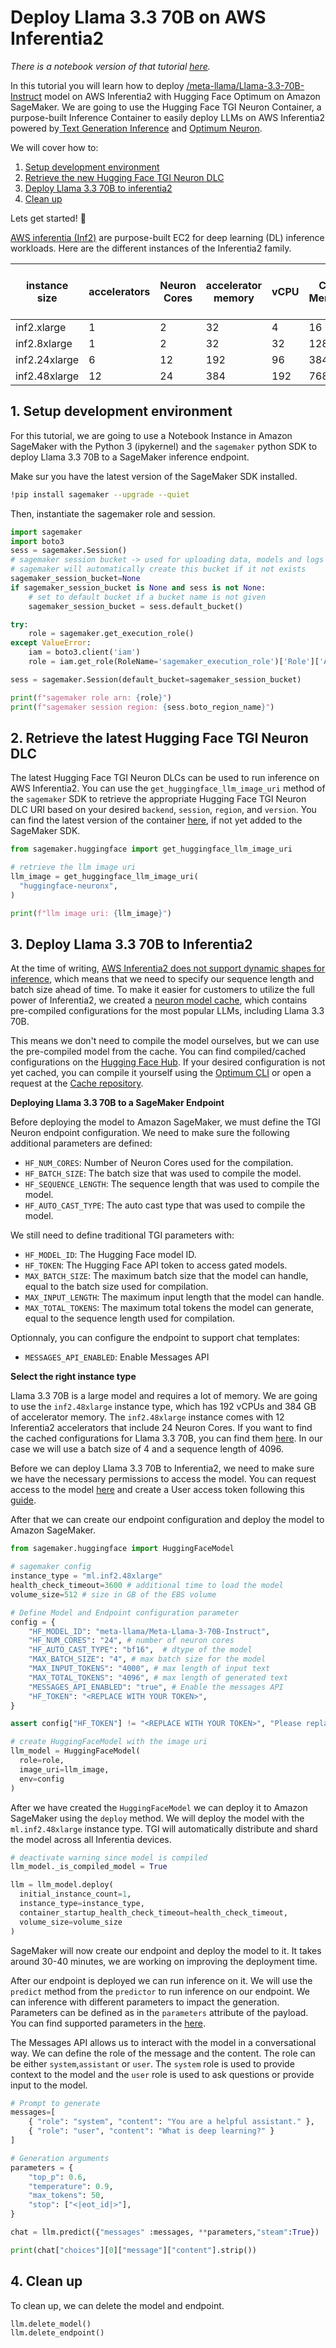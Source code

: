 <!---
Copyright 2023 The HuggingFace Team. All rights reserved.

Licensed under the Apache License, Version 2.0 (the "License");
you may not use this file except in compliance with the License.
You may obtain a copy of the License at

    http://www.apache.org/licenses/LICENSE-2.0

Unless required by applicable law or agreed to in writing, software
distributed under the License is distributed on an "AS IS" BASIS,
WITHOUT WARRANTIES OR CONDITIONS OF ANY KIND, either express or implied.
See the License for the specific language governing permissions and
limitations under the License.
-->
# Deploy Llama 3.3 70B on AWS Inferentia2

_There is a notebook version of that tutorial [here](https://github.com/huggingface/optimum-neuron/blob/main/notebooks/sagemaker/deploy-llama-3-3-70b.ipynb)._

In this tutorial you will learn how to deploy [/meta-llama/Llama-3.3-70B-Instruct](https://huggingface.co/meta-llama/Llama-3.3-70B-Instruct) model on AWS Inferentia2 with Hugging Face Optimum on Amazon SageMaker. We are going to use the Hugging Face TGI Neuron Container, a purpose-built Inference Container to easily deploy LLMs on AWS Inferentia2 powered by[ Text Generation Inference](https://huggingface.co/docs/text-generation-inference/index) and [Optimum Neuron](https://huggingface.co/docs/optimum-neuron/index).

We will cover how to:
1. [Setup development environment](#1-setup-development-environment)
2. [Retrieve the new Hugging Face TGI Neuron DLC](#2-retrieve-the-new-hugging-face-tgi-neuron-dlc)
3. [Deploy Llama 3.3 70B to inferentia2](#3-deploy-llama-33-70b-to-inferentia2)
4. [Clean up](#5-clean-up)

Lets get started! 🚀

[AWS inferentia (Inf2)](https://aws.amazon.com/de/ec2/instance-types/inf2/) are purpose-built EC2 for deep learning (DL) inference workloads. Here are the different instances of the Inferentia2 family.

| instance size | accelerators | Neuron Cores | accelerator memory | vCPU | CPU Memory | on-demand price ($/h) |
| ------------- | ------------ | ------------ | ------------------ | ---- | ---------- | --------------------- |
| inf2.xlarge   | 1            | 2            | 32                 | 4    | 16         | 0.76                  |
| inf2.8xlarge  | 1            | 2            | 32                 | 32   | 128        | 1.97                  |
| inf2.24xlarge | 6            | 12           | 192                | 96   | 384        | 6.49                  |
| inf2.48xlarge | 12           | 24           | 384                | 192  | 768        | 12.98                 |

## 1. Setup development environment

For this tutorial, we are going to use a Notebook Instance in Amazon SageMaker with the Python 3 (ipykernel) and the `sagemaker` python SDK to deploy Llama 3.3 70B to a SageMaker inference endpoint.

Make sur you have the latest version of the SageMaker SDK installed.

```bash
!pip install sagemaker --upgrade --quiet
```

Then, instantiate the sagemaker role and session.

```python
import sagemaker
import boto3
sess = sagemaker.Session()
# sagemaker session bucket -> used for uploading data, models and logs
# sagemaker will automatically create this bucket if it not exists
sagemaker_session_bucket=None
if sagemaker_session_bucket is None and sess is not None:
    # set to default bucket if a bucket name is not given
    sagemaker_session_bucket = sess.default_bucket()

try:
    role = sagemaker.get_execution_role()
except ValueError:
    iam = boto3.client('iam')
    role = iam.get_role(RoleName='sagemaker_execution_role')['Role']['Arn']

sess = sagemaker.Session(default_bucket=sagemaker_session_bucket)

print(f"sagemaker role arn: {role}")
print(f"sagemaker session region: {sess.boto_region_name}")
```

## 2. Retrieve the latest Hugging Face TGI Neuron DLC

The latest Hugging Face TGI Neuron DLCs can be used to run inference on AWS Inferentia2. You can use the `get_huggingface_llm_image_uri` method of the `sagemaker` SDK to retrieve the appropriate Hugging Face TGI Neuron DLC URI based on your desired `backend`, `session`, `region`, and `version`. You can find the latest version of the container [here](https://huggingface.co/docs/optimum-neuron/containers), if not yet added to the SageMaker SDK.

```python
from sagemaker.huggingface import get_huggingface_llm_image_uri

# retrieve the llm image uri
llm_image = get_huggingface_llm_image_uri(
  "huggingface-neuronx",
)

print(f"llm image uri: {llm_image}")
```

## 3. Deploy Llama 3.3 70B to Inferentia2

At the time of writing, [AWS Inferentia2 does not support dynamic shapes for inference](https://awsdocs-neuron.readthedocs-hosted.com/en/v2.6.0/general/arch/neuron-features/dynamic-shapes.html#neuron-dynamic-shapes), which means that we need to specify our sequence length and batch size ahead of time.
To make it easier for customers to utilize the full power of Inferentia2, we created a [neuron model cache](https://huggingface.co/docs/optimum-neuron/guides/cache_system), which contains pre-compiled configurations for the most popular LLMs, including Llama 3.3 70B. 

This means we don't need to compile the model ourselves, but we can use the pre-compiled model from the cache. You can find compiled/cached configurations on the [Hugging Face Hub](https://huggingface.co/aws-neuron/optimum-neuron-cache/tree/main/inference-cache-config). If your desired configuration is not yet cached, you can compile it yourself using the [Optimum CLI](https://huggingface.co/docs/optimum-neuron/guides/export_model) or open a request at the [Cache repository](https://huggingface.co/aws-neuron/optimum-neuron-cache/discussions).

**Deploying Llama 3.3 70B to a SageMaker Endpoint**   

Before deploying the model to Amazon SageMaker, we must define the TGI Neuron endpoint configuration. We need to make sure the following additional parameters are defined: 

- `HF_NUM_CORES`: Number of Neuron Cores used for the compilation.
- `HF_BATCH_SIZE`: The batch size that was used to compile the model.
- `HF_SEQUENCE_LENGTH`: The sequence length that was used to compile the model.
- `HF_AUTO_CAST_TYPE`: The auto cast type that was used to compile the model.

We still need to define traditional TGI parameters with:

- `HF_MODEL_ID`: The Hugging Face model ID.
- `HF_TOKEN`: The Hugging Face API token to access gated models.
- `MAX_BATCH_SIZE`: The maximum batch size that the model can handle, equal to the batch size used for compilation.
- `MAX_INPUT_LENGTH`: The maximum input length that the model can handle. 
- `MAX_TOTAL_TOKENS`: The maximum total tokens the model can generate, equal to the sequence length used for compilation.

Optionnaly, you can configure the endpoint to support chat templates:
- `MESSAGES_API_ENABLED`: Enable Messages API 

**Select the right instance type**

Llama 3.3 70B is a large model and requires a lot of memory. We are going to use the `inf2.48xlarge` instance type, which has 192 vCPUs and 384 GB of accelerator memory. The `inf2.48xlarge` instance comes with 12 Inferentia2 accelerators that include 24 Neuron Cores. If you want to find the cached configurations for Llama 3.3 70B, you can find them [here](https://huggingface.co/aws-neuron/optimum-neuron-cache/blob/main/inference-cache-config/llama3-70b.json#L16). In our case we will use a batch size of 4 and a sequence length of 4096. 


Before we can deploy Llama 3.3 70B to Inferentia2, we need to make sure we have the necessary permissions to access the model. You can request access to the model [here](https://huggingface.co/meta-llama/Llama-3.3-70B-Instruct) and create a User access token following this [guide](https://huggingface.co/docs/hub/en/security-tokens).

After that we can create our endpoint configuration and deploy the model to Amazon SageMaker.

```python
from sagemaker.huggingface import HuggingFaceModel

# sagemaker config
instance_type = "ml.inf2.48xlarge"
health_check_timeout=3600 # additional time to load the model
volume_size=512 # size in GB of the EBS volume

# Define Model and Endpoint configuration parameter
config = {
    "HF_MODEL_ID": "meta-llama/Meta-Llama-3-70B-Instruct",
    "HF_NUM_CORES": "24", # number of neuron cores
    "HF_AUTO_CAST_TYPE": "bf16",  # dtype of the model
    "MAX_BATCH_SIZE": "4", # max batch size for the model
    "MAX_INPUT_TOKENS": "4000", # max length of input text
    "MAX_TOTAL_TOKENS": "4096", # max length of generated text
    "MESSAGES_API_ENABLED": "true", # Enable the messages API
    "HF_TOKEN": "<REPLACE WITH YOUR TOKEN>",
}

assert config["HF_TOKEN"] != "<REPLACE WITH YOUR TOKEN>", "Please replace '<REPLACE WITH YOUR TOKEN>' with your Hugging Face Hub API token"

# create HuggingFaceModel with the image uri
llm_model = HuggingFaceModel(
  role=role,
  image_uri=llm_image,
  env=config
)
```

After we have created the `HuggingFaceModel` we can deploy it to Amazon SageMaker using the `deploy` method. We will deploy the model with the `ml.inf2.48xlarge` instance type. TGI will automatically distribute and shard the model across all Inferentia devices.

```python
# deactivate warning since model is compiled
llm_model._is_compiled_model = True

llm = llm_model.deploy(
  initial_instance_count=1,
  instance_type=instance_type,
  container_startup_health_check_timeout=health_check_timeout,
  volume_size=volume_size
)
```

SageMaker will now create our endpoint and deploy the model to it. It takes around 30-40 minutes, we are working on improving the deployment time.

After our endpoint is deployed we can run inference on it. We will use the `predict` method from the `predictor` to run inference on our endpoint. We can inference with different parameters to impact the generation. Parameters can be defined as in the `parameters` attribute of the payload. You can find supported parameters in the [here](https://huggingface.co/docs/text-generation-inference/messages_api).

The Messages API allows us to interact with the model in a conversational way. We can define the role of the message and the content. The role can be either `system`,`assistant` or `user`. The `system` role is used to provide context to the model and the `user` role is used to ask questions or provide input to the model.

```python
# Prompt to generate
messages=[
    { "role": "system", "content": "You are a helpful assistant." },
    { "role": "user", "content": "What is deep learning?" }
]

# Generation arguments
parameters = {
    "top_p": 0.6,
    "temperature": 0.9,
    "max_tokens": 50,
    "stop": ["<|eot_id|>"],
}

chat = llm.predict({"messages" :messages, **parameters,"steam":True})

print(chat["choices"][0]["message"]["content"].strip())
```

## 4. Clean up

To clean up, we can delete the model and endpoint.

```python
llm.delete_model()
llm.delete_endpoint()
```
